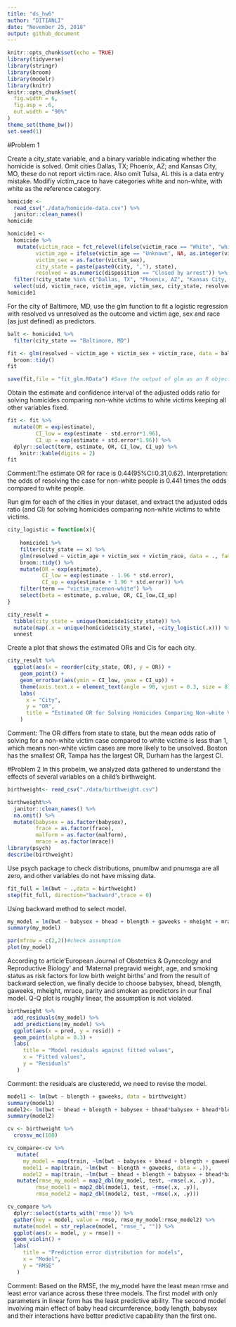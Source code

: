 ```yaml
---
title: "ds_hw6"
author: "DITIANLI"
date: "November 25, 2018"
output: github_document
---
```


```r
knitr::opts_chunk$set(echo = TRUE)
library(tidyverse)
library(stringr)
library(broom)
library(modelr)
library(knitr)
knitr::opts_chunk$set(
  fig.width = 6,
  fig.asp = .6,
  out.width = "90%"
)
theme_set(theme_bw())
set.seed(1)
```

#Problem 1

Create a city_state variable, and a binary variable indicating whether the homicide is solved. Omit cities Dallas, TX; Phoenix, AZ; and Kansas City, MO, these do not report victim race. Also omit Tulsa, AL this is a data entry mistake. Modifiy victim_race to have categories white and non-white, with white as the reference category. 

```r
homicide <- 
  read_csv("./data/homicide-data.csv") %>% 
  janitor::clean_names()
homicide 

homicide1 <- 
  homicide %>% 
   mutate(victim_race = fct_relevel(ifelse(victim_race == "White", "white", "non-white"), "white"),
         victim_age = ifelse(victim_age == "Unknown", NA, as.integer(victim_age)),
         victim_sex = as.factor(victim_sex),
         city_state = paste(paste0(city, ","), state),
         resolved = as.numeric(disposition == "Closed by arrest")) %>% 
  filter(!city_state %in% c("Dallas, TX", "Phoenix, AZ", "Kansas City, MO", "Tulsa, AL")) %>% 
  select(uid, victim_race, victim_age, victim_sex, city_state, resolved)
homicide1
```

For the city of Baltimore, MD, use the glm function to fit a logistic regression with resolved vs unresolved as the outcome and victim age, sex and race (as just defined) as predictors.

```r
balt <- homicide1 %>% 
  filter(city_state == "Baltimore, MD")

fit <- glm(resolved ~ victim_age + victim_sex + victim_race, data = balt, family = binomial()) %>% 
  broom::tidy()
fit

save(fit,file = "fit_glm.RData") #Save the output of glm as an R object
```
Obtain the estimate and confidence interval of the adjusted odds ratio for solving homicides comparing non-white victims to white victims keeping all other variables fixed.
```r
fit <- fit %>% 
  mutate(OR = exp(estimate),
         CI_low = exp(estimate - std.error*1.96),
         CI_up = exp(estimate + std.error*1.96)) %>% 
  dplyr::select(term, estimate, OR, CI_low, CI_up) %>% 
    knitr::kable(digits = 2)
fit
```

Comment:The estimate OR for race is 0.44(95%CI:0.31,0.62). Interpretation: the odds of resolving the case for non-white people is 0.441 times the odds compared to white people. 


Run glm for each of the cities in your dataset, and extract the adjusted odds ratio (and CI) for solving homicides comparing non-white victims to white victims. 

```r
city_logistic = function(x){
  
    homicide1 %>% 
    filter(city_state == x) %>% 
    glm(resolved ~ victim_age + victim_sex + victim_race, data = ., family = binomial())  %>% 
    broom::tidy() %>% 
    mutate(OR = exp(estimate),
           CI_low = exp(estimate - 1.96 * std.error),
           CI_up = exp(estimate + 1.96 * std.error)) %>% 
    filter(term == "victim_racenon-white") %>% 
    select(beta = estimate, p.value, OR, CI_low,CI_up)
}

city_result = 
  tibble(city_state = unique(homicide1$city_state)) %>% 
  mutate(map(.x = unique(homicide1$city_state), ~city_logistic(.x))) %>% 
  unnest
```

Create a plot that shows the estimated ORs and CIs for each city.
```r
city_result %>% 
  ggplot(aes(x = reorder(city_state, OR), y = OR)) +
    geom_point() +
    geom_errorbar(aes(ymin = CI_low, ymax = CI_up)) +
    theme(axis.text.x = element_text(angle = 90, vjust = 0.3, size = 8)) +
    labs(
      x = "City",
      y = "OR",
      title = "Estimated OR for Solving Homicides Comparing Non-white Victims to White Victims"
    )

```

Comment: The OR differs from state to state, but the mean odds ratio of solving for a non-white victim case compared to white victime is less than 1, which means non-white victim cases are more likely to be unsolved.
Boston has the smallest OR, Tampa has the largest OR, Durham has the largest CI.


#Problem 2
In this probelm, we analyzed data gathered to understand the effects of several variables on a child’s birthweight.
```r
birthweight<- read_csv("./data/birthweight.csv") 

birthweight%>% 
  janitor::clean_names() %>% 
  na.omit() %>% 
  mutate(babysex = as.factor(babysex),
         frace = as.factor(frace),
         malform = as.factor(malform),
         mrace = as.factor(mrace))
library(psych)
describe(birthweight)
```
Use psych package to check distributions, pnumlbw and pnumsga are all zero, and other variables do not have missing data.

```r
fit_full = lm(bwt ~ .,data = birthweight)
step(fit_full, direction="backward",trace = 0)
```
Using backward method to select model.

```r
my_model = lm(bwt ~ babysex + bhead + blength + gaweeks + mheight + mrace + parity + smoken,data = birthweight)
summary(my_model)

par(mfrow = c(2,2))#check assumption
plot(my_model)
```

According to article'European Journal of Obstetrics & Gynecology and Reproductive Biology' and 'Maternal pregravid weight, age, and smoking status as risk factors for low birth weight births' and from the result of backward selection, we finally decide to choose babysex, bhead, blength, gaweeks, 
mheight, mrace, parity and smoken as predictors in our final model.
Q-Q plot is roughly linear, the assumption is not violated.

```r
birthweight %>% 
  add_residuals(my_model) %>% 
  add_predictions(my_model) %>% 
  ggplot(aes(x = pred, y = resid)) + 
  geom_point(alpha = 0.3) +
  labs(
     title = "Model residuals against fitted values",
     x = "Fitted values",
     y = "Residuals"
   )
```

Comment: the residuals are clusteredd, we need to revise the model.

```r
model1 <- lm(bwt ~ blength + gaweeks, data = birthweight)
summary(model1)
model2<- lm(bwt ~ bhead + blength + babysex + bhead*babysex + bhead*blength + blength*babysex + bhead*babysex*blength, data = birthweight)
summary(model2)

```

```r
cv <- birthweight %>% 
  crossv_mc(100)

cv_compare<-cv %>% 
   mutate(
     my_model = map(train, ~lm(bwt ~ babysex + bhead + blength + gaweeks + mheight + mrace + parity + smoken,data = .)), 
     model1 = map(train, ~lm(bwt ~ blength + gaweeks, data = .)),
     model2 = map(train, ~lm(bwt ~ bhead + blength + babysex + bhead*babysex + bhead*blength + blength*babysex + bhead*babysex*blength, data = .)))%>% 
   mutate(rmse_my_model = map2_dbl(my_model, test, ~rmse(.x, .y)),
         rmse_model1 = map2_dbl(model1, test, ~rmse(.x, .y)),
         rmse_model2 = map2_dbl(model2, test, ~rmse(.x, .y)))
```

```r
cv_compare %>% 
  dplyr::select(starts_with('rmse')) %>% 
  gather(key = model, value = rmse, rmse_my_model:rmse_model2) %>%  
  mutate(model = str_replace(model, "rmse_", "")) %>% 
  ggplot(aes(x = model, y = rmse)) +
  geom_violin() + 
  labs(
     title = "Prediction error distribution for models",
     x = "Model",
     y = "RMSE"
   )
```
Comment: Based on the RMSE, the my_model have the least mean rmse and least error variance across these three models. The first model with only parameters in linear form has the least predictive ability. The second model involving main effect of baby head circumference, body length, babysex and their interactions have better predictive capability than the first one.
